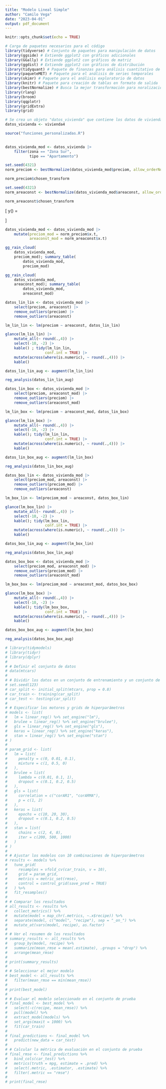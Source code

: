 ```yaml
---
title: "Modelo Lineal Simple"
author: "Camilo Vega"
date: "2023-04-01"
output: pdf_document
---
```


```r
knitr::opts_chunk$set(echo = TRUE)
```

```r
# Carga de paquetes necesarios para el código
library(tidyverse) # Conjunto de paquetes para manipulación de datos
library(ggside) # Extiende ggplot2 con gráficos adicionales
library(GGally) # Extiende ggplot2 con gráficos de matriz
library(ggdist) # Extiende ggplot2 con gráficos de distribución
library(tidyquant) # Paquete de finanzas para análisis cuantitativo de datos
library(paqueteMET) # Paquete para el análisis de series temporales
library(skimr) # Paquete para el análisis exploratorio de datos
library(knitr) # Paquete para creación de tablas en formato de salida
library(bestNormalize) # Busca la mejor transformación para noralización
library(rlang)
library(broom)
library(qqplotr) 
library(gridExtra)
library(grid)

# Se crea un objeto "datos_vivienda" que contiene los datos de vivienda4
datos_vivienda <- vivienda4

source("funciones_personalizadas.R")
    
```

```r
datos_vivienda_mod <- datos_vivienda |> 
    filter(zona == "Zona Sur",
           tipo == "Apartamento")

```


```r

set.seed(4321)
norm_preciom <- bestNormalize(datos_vivienda_mod$preciom, allow_orderNorm = FALSE)

norm_preciom$chosen_transform


```

```r

set.seed(4321)
norm_areaconst <- bestNormalize(datos_vivienda_mod$areaconst, allow_orderNorm = FALSE)

norm_areaconst$chosen_transform

```



\[ 
y(\lambda) = \begin{cases}
\frac{y^{\lambda} - 1}{\lambda}, & \text{if } \lambda \neq 0 \\
\ln(y), & \text{if } \lambda = 0
\end{cases}
\]


```r
datos_vivienda_mod <- datos_vivienda_mod |>
    mutate(preciom_mod = norm_preciom$x.t,
           areaconst_mod = norm_areaconst$x.t)
```

```r
gg_rain_cloud(
    datos_vivienda_mod, 
    preciom_mod); summary_table(
        datos_vivienda_mod, 
        preciom_mod)
```

```r
gg_rain_cloud(
    datos_vivienda_mod, 
    areaconst_mod); summary_table(
        datos_vivienda_mod, 
        areaconst_mod)
```

```r

datos_lin_lin <- datos_vivienda_mod |> 
    select(preciom, areaconst) |> 
    remove_outliers(preciom) |> 
    remove_outliers(areaconst)

lm_lin_lin <- lm(preciom ~ areaconst, datos_lin_lin) 

glance(lm_lin_lin) |> 
    mutate_all(~ round(.,4)) |> 
    select(-10, -2) |> 
    kable() ; tidy(lm_lin_lin,
                  conf.int = TRUE) |> 
    mutate(across(where(is.numeric), ~ round(.,4))) |> 
    kable()


```

```r
datos_lin_lin_aug <- augment(lm_lin_lin)

reg_analysis(datos_lin_lin_aug)

```

```r

datos_lin_box <- datos_vivienda_mod |> 
    select(preciom, areaconst_mod) |> 
    remove_outliers(preciom) |> 
    remove_outliers(areaconst_mod)

lm_lin_box <- lm(preciom ~ areaconst_mod, datos_lin_box) 

glance(lm_lin_box) |> 
    mutate_all(~ round(.,4)) |> 
    select(-10, -2) |> 
    kable(); tidy(lm_lin_lin, 
                  conf.int = TRUE) |> 
    mutate(across(where(is.numeric), ~ round(.,4))) |> 
    kable()


```

```r
datos_lin_box_aug <- augment(lm_lin_box)

reg_analysis(datos_lin_box_aug)

```

```r

datos_box_lin <- datos_vivienda_mod |> 
    select(preciom_mod, areaconst) |> 
    remove_outliers(preciom_mod) |> 
    remove_outliers(areaconst)

lm_box_lin <- lm(preciom_mod ~ areaconst, datos_box_lin) 

glance(lm_box_lin) |> 
    mutate_all(~ round(.,4)) |> 
    select(-10, -2) |> 
    kable(); tidy(lm_box_lin, 
                  conf.int = TRUE) |> 
    mutate(across(where(is.numeric), ~ round(.,4))) |> 
    kable()


```

```r
datos_box_lin_aug <- augment(lm_box_lin)

reg_analysis(datos_box_lin_aug)

```


```r

datos_box_box <- datos_vivienda_mod |> 
    select(preciom_mod, areaconst_mod) |> 
    remove_outliers(preciom_mod) |> 
    remove_outliers(areaconst_mod)

lm_box_box <- lm(preciom_mod ~ areaconst_mod, datos_box_box) 

glance(lm_box_box) |> 
    mutate_all(~ round(.,4)) |> 
    select(-10, -2) |> 
    kable(); tidy(lm_box_box, 
                  conf.int = TRUE) |> 
    mutate(across(where(is.numeric), ~ round(.,4))) |> 
    kable()


```

```r
datos_box_box_aug <- augment(lm_box_box)

reg_analysis(datos_box_box_aug)

```


```r
# library(tidymodels)
# library(tidyr)
# library(dplyr)
# 
# # Definir el conjunto de datos
# data(mtcars)
# 
# # Dividir los datos en un conjunto de entrenamiento y un conjunto de prueba
# set.seed(123)
# car_split <- initial_split(mtcars, prop = 0.8)
# car_train <- training(car_split)
# car_test <- testing(car_split)
# 
# # Especificar los motores y grids de hiperparámetros
# models <- list(
#   lm = linear_reg() %>% set_engine("lm"),
#   brulee = linear_reg() %>% set_engine("brulee"),
#   gls = linear_reg() %>% set_engine("gls"),
#   keras = linear_reg() %>% set_engine("keras"),
#   stan = linear_reg() %>% set_engine("stan")
# )
# 
# param_grid <- list(
#   lm = list(
#     penalty = c(0, 0.01, 0.1),
#     mixture = c(1, 0.5, 0)
#   ),
#   brulee = list(
#     lambda = c(0.01, 0.1, 1),
#     dropout = c(0.1, 0.2, 0.5)
#   ),
#   gls = list(
#     correlation = c("corAR1", "corARMA"),
#     p = c(1, 2)
#   ),
#   keras = list(
#     epochs = c(10, 20, 30),
#     dropout = c(0.1, 0.2, 0.5)
#   ),
#   stan = list(
#     chains = c(2, 4, 8),
#     iter = c(200, 500, 1000)
#   )
# )
# 
# # Ajustar los modelos con 10 combinaciones de hiperparámetros
# results <- models %>% 
#   tune_grid(
#     resamples = vfold_cv(car_train, v = 10),
#     grid = param_grid,
#     metrics = metric_set(rmse),
#     control = control_grid(save_pred = TRUE)
#   ) %>% 
#   fit_resamples()
# 
# # Comparar los resultados
# all_results <- results %>% 
#   collect_metrics() %>% 
#   mutate(model = map_chr(.metrics, ~.x$recipe)) %>% 
#   separate(model, c("model", "recipe"), sep = "_on_") %>% 
#   mutate_at(vars(model, recipe), as.factor)
# 
# # Ver el resumen de los resultados
# summary_results <- all_results %>% 
#   group_by(model, recipe) %>% 
#   summarize(mean_rmse = mean(.estimate), .groups = "drop") %>% 
#   arrange(mean_rmse)
# 
# print(summary_results)
# 
# # Seleccionar el mejor modelo
# best_model <- all_results %>% 
#   filter(mean_rmse == min(mean_rmse))
# 
# print(best_model)
# 
# # Evaluar el modelo seleccionado en el conjunto de prueba
# final_model <- best_model %>% 
#   select(-c(recipe, mean_rmse)) %>% 
#   pull(model) %>% 
#   extract_model(models) %>% 
#   set_args(maxit = 1000) %>% 
#   fit(car_train)
# 
# final_predictions <- final_model %>% 
#   predict(new_data = car_test)
# 
# # Calcular la métrica de evaluación en el conjunto de prueba
# final_rmse <- final_predictions %>% 
#   bind_cols(car_test) %>% 
#   metrics(truth = mpg, estimate = .pred) %>% 
#   select(.metric, .estimator, .estimate) %>% 
#   filter(.metric == "rmse")
# 
# print(final_rmse)



```



